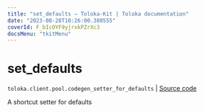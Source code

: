 ```yaml
---
title: "set_defaults — Toloka-Kit | Toloka documentation"
date: "2023-08-28T10:26:00.380555"
coverId: F_bIcOYF9yjrxkPZrXc3
docsMenu: "tkitMenu"
---
```


# set_defaults

`toloka.client.pool.codegen_setter_for_defaults` | [Source code](https://github.com/Toloka/toloka-kit/blob/v1.2.1/src/client/pool/__init__.py#L0)

A shortcut setter for defaults